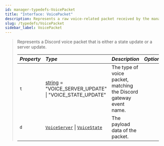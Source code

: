 ```yaml
---
id: manager-typedefs-VoicePacket
title: "Interface: VoicePacket"
description: Represents a raw voice-related packet received by the manager.
slug: /typedefs/VoicePacket
sidebar_label: VoicePacket
---
```


> Represents a Discord voice packet that is either a state update or a server update.
>
> | <i className="fa-solid fa-hashtag"/> Property | <i className="fa-solid fa-font"/> Type                                 | <i className="fa-solid fa-list"/> Description                      | <i className="fa-solid fa-flask"/> Optional |
> |:----------------------------------------------|:-----------------------------------------------------------------------|:------------------------------------------------------------------ |:-------------------------------------------:|
> | `t`                                           | [string](https://developer.mozilla.org/en-US/docs/Web/JavaScript/Reference/Global_Objects/String) = "VOICE_SERVER_UPDATE" \| "VOICE_STATE_UPDATE"                      | The type of voice packet, matching the Discord gateway event name. | <i className="fa-solid fa-xmark"/>          |
> | `d`                                           | [`VoiceServer`](./VoiceServer.mdx) \| [`VoiceState`](./VoiceState.mdx) | The payload data of the packet.                                    | <i className="fa-solid fa-xmark"/>          |
